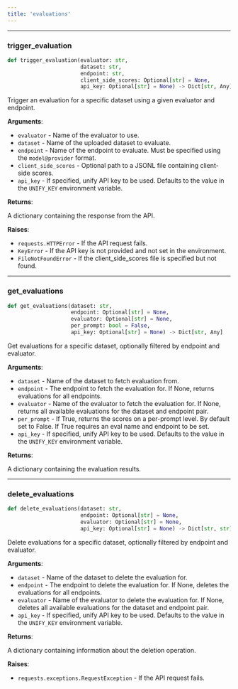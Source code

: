 ```yaml
---
title: 'evaluations'
---
```


<a id="utils.evaluations.trigger_evaluation"></a>

---

### trigger\_evaluation

```python
def trigger_evaluation(evaluator: str,
                       dataset: str,
                       endpoint: str,
                       client_side_scores: Optional[str] = None,
                       api_key: Optional[str] = None) -> Dict[str, Any]
```

Trigger an evaluation for a specific dataset using a given evaluator and endpoint.

**Arguments**:

- `evaluator` - Name of the evaluator to use.
- `dataset` - Name of the uploaded dataset to evaluate.
- `endpoint` - Name of the endpoint to evaluate. Must be specified using the `model@provider` format.
- `client_side_scores` - Optional path to a JSONL file containing client-side scores.
- `api_key` - If specified, unify API key to be used. Defaults to the value in the `UNIFY_KEY` environment variable.
  

**Returns**:

  A dictionary containing the response from the API.
  

**Raises**:

- `requests.HTTPError` - If the API request fails.
- `KeyError` - If the API key is not provided and not set in the environment.
- `FileNotFoundError` - If the client_side_scores file is specified but not found.

<a id="utils.evaluations.get_evaluations"></a>

---

### get\_evaluations

```python
def get_evaluations(dataset: str,
                    endpoint: Optional[str] = None,
                    evaluator: Optional[str] = None,
                    per_prompt: bool = False,
                    api_key: Optional[str] = None) -> Dict[str, Any]
```

Get evaluations for a specific dataset, optionally filtered by endpoint and evaluator.

**Arguments**:

- `dataset` - Name of the dataset to fetch evaluation from.
- `endpoint` - The endpoint to fetch the evaluation for. If None, returns evaluations for all endpoints.
- `evaluator` - Name of the evaluator to fetch the evaluation for. If None, returns all available evaluations for the dataset and endpoint pair.
- `per_prompt` - If True, returns the scores on a per-prompt level. By default set to False. If True requires an eval name and endpoint to be set.
- `api_key` - If specified, unify API key to be used. Defaults to the value in the `UNIFY_KEY` environment variable.
  

**Returns**:

  A dictionary containing the evaluation results.

<a id="utils.evaluations.delete_evaluations"></a>

---

### delete\_evaluations

```python
def delete_evaluations(dataset: str,
                       endpoint: Optional[str] = None,
                       evaluator: Optional[str] = None,
                       api_key: Optional[str] = None) -> Dict[str, str]
```

Delete evaluations for a specific dataset, optionally filtered by endpoint and evaluator.

**Arguments**:

- `dataset` - Name of the dataset to delete the evaluation for.
- `endpoint` - The endpoint to delete the evaluation for. If None, deletes the evaluations for all endpoints.
- `evaluator` - Name of the evaluator to delete the evaluation for. If None, deletes all available evaluations for the dataset and endpoint pair.
- `api_key` - If specified, unify API key to be used. Defaults to the value in the `UNIFY_KEY` environment variable.
  

**Returns**:

  A dictionary containing information about the deletion operation.
  

**Raises**:

- `requests.exceptions.RequestException` - If the API request fails.

<a id="utils.helpers"></a>
